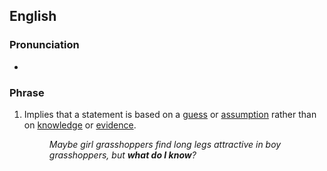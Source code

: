 ==English==

===Pronunciation===
* {{audio|En-au-what do I know.ogg|Audio (AU)|lang=en}}

===Phrase===
{{en-phrase|[[what]] [[do]] [[I]] [[know]]?}}

# {{lb|en|rhetorical question}} Implies that a statement is based on a [[guess]] or [[assumption]] rather than on [[knowledge]] or [[evidence]].
#: ''Maybe girl grasshoppers find long legs attractive in boy grasshoppers, but '''what do I know'''?''